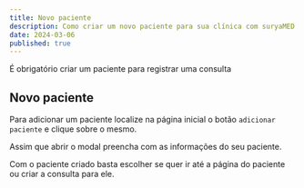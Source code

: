 ```yaml
---
title: Novo paciente
description: Como criar um novo paciente para sua clínica com suryaMED.
date: 2024-03-06
published: true
---
```

 
<PostAtention  > É obrigatório criar um paciente para registrar uma consulta </PostAtention >

## Novo paciente

Para adicionar um paciente localize na página inicial o botão `adicionar paciente` e clique sobre o mesmo.
<Image 
  src="/images/botao-adicionar-paciente.jpg" 
  alt="" 
  width={400} 
  height={200} 
/>

Assim que abrir o modal preencha com as informações do seu paciente.
<Image 
  src="/images/modal-criar-paciente.jpg" 
  alt="" 
  width={400} 
  height={200} 
/>

Com o paciente criado basta escolher se quer ir até a página do paciente ou criar a consulta para ele.
<Image 
  src="/images/paciente-criado.jpg" 
  alt="" 
  width={400} 
  height={200} 
/>
